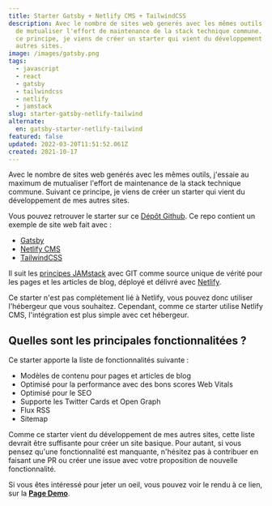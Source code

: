 ```yaml
---
title: Starter Gatsby + Netlify CMS + TailwindCSS
description: Avec le nombre de sites web generés avec les mêmes outils, j'essaie au maximum
  de mutualiser l'effort de maintenance de la stack technique commune. Suivant
  ce principe, je viens de créer un starter qui vient du développement de mes
  autres sites.
image: /images/gatsby.png
tags:
  - javascript
  - react
  - gatsby
  - tailwindcss
  - netlify
  - jamstack
slug: starter-gatsby-netlify-tailwind
alternate:
  en: gatsby-starter-netlify-tailwind
featured: false
updated: 2022-03-20T11:51:52.061Z
created: 2021-10-17
---
```


Avec le nombre de sites web genérés avec les mêmes outils, j'essaie au maximum de mutualiser l'effort de maintenance de la stack technique commune. Suivant ce principe, je viens de créer un starter qui vient du développement de mes autres sites.

Vous pouvez retrouver le starter sur ce [Dépôt Github](https://github.com/emmanuelgautier/gatsby-starter-netlify-tailwind). Ce repo contient un exemple de site web fait avec :

- [Gatsby](https://www.gatsbyjs.org/)
- [Netlify CMS](https://www.netlifycms.org)
- [TailwindCSS](https://tailwindcss.com/)

Il suit les [principes JAMstack](https://jamstack.org) avec GIT comme source unique de vérité pour les pages et les articles de blog, déployé et délivré avec [Netlify](https://www.netlify.com).

Ce starter n'est pas complétement lié à Netlify, vous pouvez donc utiliser l'hébergeur que vous souhaitez. Cependant, comme ce starter utilise Netlify CMS, l'intégration est plus simple avec cet hébergeur.

## Quelles sont les principales fonctionnalitées ?

Ce starter apporte la liste de fonctionnalités suivante :

- Modèles de contenu pour pages et articles de blog
- Optimisé pour la performance avec des bons scores Web Vitals
- Optimisé pour le SEO
- Supporte les Twitter Cards et Open Graph
- Flux RSS
- Sitemap

Comme ce starter vient du développement de mes autres sites, cette liste devrait être suffisante pour créer un site basique. Pour autant, si vous pensez qu'une fonctionnalité est manquante, n'hésitez pas à contribuer en faisant une PR ou créer une issue avec votre proposition de nouvelle fonctionnalité.

Si vous êtes intéressé pour jeter un oeil, vous pouvez voir le rendu à ce lien, sur la **[Page Demo](https://gatsby-starter-netlify-tailwind.netlify.app/)**.
